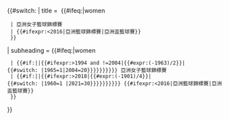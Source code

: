 {{#switch:{{{1|}}}
| title = {{{year}}}&nbsp;{{#ifeq:{{{gender}}}|women
  | 亞洲女子籃球錦標賽
  | {{#ifexpr:{{{year|0}}}<2016|亞洲籃球錦標賽|亞洲盃籃球賽}}
  }}
| subheading = {{#ifeq:{{{gender}}}|women
  | {{#if:{{{year|}}}|{{ordinal|{{#ifexpr:{{{year}}}<1995 and {{{year}}}!=1965|{{#expr:({{{year}}}-1964)/2}}|{{#ifexpr:{{{year}}}>1994 and {{{year}}}!=2004|{{#expr:({{{year}}}-1963)/2}}|{{#switch:{{{year}}} |1965=1|2004=20}}}}}}}}}}&nbsp;亞洲女子籃球錦標賽
  | {{#if:{{{year|}}}|{{ordinal|{{#ifexpr:{{{year}}}>1959 and {{{year}}}<2018 and {{{year}}}!=1960 and {{{year}}}!=1986|{{#expr:({{{year}}}-1959)/2}}|{{#ifexpr:{{{year}}}>2018|{{#expr:({{{year}}}-1901)/4}}|{{#switch:{{{year}}} |1960=1 |2021=30}}}}}}}}}}&nbsp;{{#ifexpr:{{{year|0}}}<2016|亞洲籃球錦標賽|亞洲盃籃球賽}}
  }}
}}